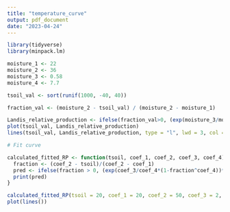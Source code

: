 ---
title: "temperature_curve"
output: pdf_document
date: "2023-04-24"
---


```{r}
library(tidyverse)
library(minpack.lm)
```

```{r}
moisture_1 <- 22
moisture_2 <- 36
moisture_3 <- 0.58
moisture_4 <- 7.7

tsoil_val <- sort(runif(1000, -40, 40))

fraction_val <- (moisture_2 - tsoil_val) / (moisture_2 - moisture_1)

Landis_relative_production <- ifelse(fraction_val>0, (exp(moisture_3/moisture_4*(1-fraction_val^moisture_4))*(fraction_val^moisture_3)), 0)
plot(tsoil_val, Landis_relative_production)
lines(tsoil_val, Landis_relative_production, type = "l", lwd = 3, col = "red")

# Fit curve

calculated_fitted_RP <- function(tsoil, coef_1, coef_2, coef_3, coef_4){
  fraction <- (coef_2 - tsoil)/(coef_2 - coef_1)
  pred <- ifelse(fraction > 0, (exp(coef_3/coef_4*(1-fraction^coef_4))*(fraction^coef_3)),0)
  print(pred)
}

calculated_fitted_RP(tsoil = 20, coef_1 = 20, coef_2 = 50, coef_3 = 2, coef_4 = 5)
plot(lines())
```
















